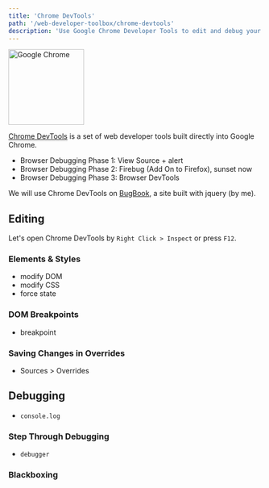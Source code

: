 ```yaml
---
title: 'Chrome DevTools'
path: '/web-developer-toolbox/chrome-devtools'
description: 'Use Google Chrome Developer Tools to edit and debug your web applications'
---
```


<img
  src="google-chrome.svg"
  alt="Google Chrome"
  style="width:150px;height:150px;"
/>

[Chrome DevTools][chrome-devtools] is a set of web developer tools built directly into Google Chrome.

- Browser Debugging Phase 1: View Source + alert
- Browser Debugging Phase 2: Firebug (Add On to Firefox), sunset now
- Browser Debugging Phase 3: Browser DevTools

We will use Chrome DevTools on [BugBook], a site built with jquery (by me).

## Editing

Let's open Chrome DevTools by `Right Click > Inspect` or press `F12`.

### Elements & Styles

- modify DOM
- modify CSS
- force state

### DOM Breakpoints

- breakpoint

### Saving Changes in Overrides

- Sources > Overrides

## Debugging

- `console.log`

### Step Through Debugging

- `debugger`

### Blackboxing

[chrome-devtools]: https://developers.google.com/web/tools/chrome-devtools/
[bugbook]: https://bugbook.netlify.com/
